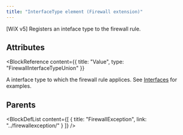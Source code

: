 ```yaml
---
title: "InterfaceType element (Firewall extension)"
---
```



[WiX v5] Registers an inteface type to the firewall rule.


## Attributes

<BlockWrapper>

  <BlockReference
    content={{
      title: "Value",
      type: "FirewallInterfaceTypeUnion"
    }}
  >
  A interface type to which the firewall rule applices. See [Interfaces](https://learn.microsoft.com/en-us/windows/win32/api/netfw/nf-netfw-inetfwrule-get_interfaces)
   for examples.
  </BlockReference>

</BlockWrapper>


## Parents

<BlockDefList content={[
    {
      title: "FirewallException",
      link: "../firewallexception/"
    }
  ]}
/>